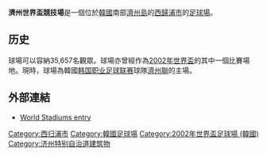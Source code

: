 {{Infobox stadium
| name                = 濟州世界盃競技場 <br> Jeju World Cup Stadium
| nickname            = wind force
| image               = Jeju World Cup Stadium, Jeju Island.jpg
| location            = {{KOR}}[[濟州道|濟州道]][[西歸浦市|西歸浦市]]世界盃路33號
| broke_ground        = 1999年2月20日
| opened              = 2001年12月9日
| operator            = 濟州特別自治省體育部門
| construction_cost   = 
| tenants             = [[2002年世界盃|2002年世界盃]]<br>[[濟州聯|濟州聯]] (2006–) 
| capacity            = 35,657 
}}
'''濟州世界盃競技場'''是一個位於[[韓國|韓國]]南部[[濟州島|濟州島]]的[[西歸浦市|西歸浦市]]的[[足球場|足球場]]。

==历史==
球場可以容納35,657名觀眾。球場亦曾經作為[[2002年世界盃|2002年世界盃]]的其中一個比賽場地。現時，球場為韓國[[韩国职业足球联赛|韩国职业足球联赛]]球隊[[濟州聯|濟州聯]]的主場。

==外部連結==
*[https://web.archive.org/web/20160320121300/http://www.worldstadiums.com/stadium_pictures/asia/south_korea/jeju_do/seogwipo_wc.shtml World Stadiums entry]

{{coord|33|14|46.10|N|126|30|33.14|E|type:landmark|display=title}}
{{Gymnasium-stub}}

{{2002 FIFA World Cup stadiums}}
[[Category:西归浦市|Category:西归浦市]]
[[Category:韓國足球場|Category:韓國足球場]]
[[Category:2002年世界盃足球場_(韓國)|Category:2002年世界盃足球場 (韓國)]]
[[Category:济州特别自治道建筑物|Category:济州特别自治道建筑物]]